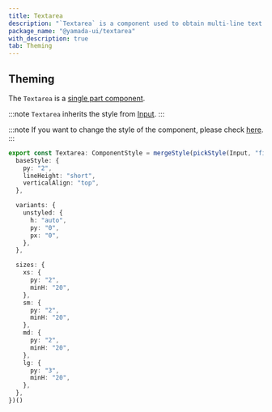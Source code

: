 ```yaml
---
title: Textarea
description: "`Textarea` is a component used to obtain multi-line text input."
package_name: "@yamada-ui/textarea"
with_description: true
tab: Theming
---
```


## Theming

The `Textarea` is a [single part component](/styled-system/theming/component-style#single-part-component).

:::note
`Textarea` inherits the style from [Input](/components/forms/input).
:::

:::note
If you want to change the style of the component, please check [here](/styled-system/theming/customize-theme#changing-the-style-of-components).
:::

```ts
export const Textarea: ComponentStyle = mergeStyle(pickStyle(Input, "field"), {
  baseStyle: {
    py: "2",
    lineHeight: "short",
    verticalAlign: "top",
  },

  variants: {
    unstyled: {
      h: "auto",
      py: "0",
      px: "0",
    },
  },

  sizes: {
    xs: {
      py: "2",
      minH: "20",
    },
    sm: {
      py: "2",
      minH: "20",
    },
    md: {
      py: "2",
      minH: "20",
    },
    lg: {
      py: "3",
      minH: "20",
    },
  },
})()
```
